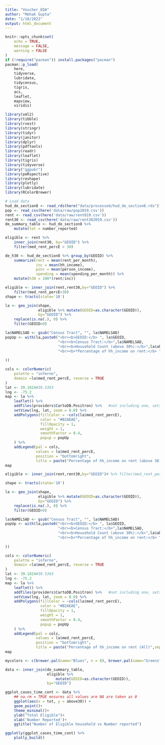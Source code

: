 ```yaml
---
title: "Voucher_EDA"
author: "Mehak Gupta"
date: "1/18/2022"
output: html_document
---
```


```r
knitr::opts_chunk$set(
	echo = TRUE,
	message = FALSE,
	warning = FALSE
)
if (!require("pacman")) install.packages("pacman")
pacman::p_load(
    here,
    tidyverse,
    lubridate,
    tidycensus,
    tigris,
    acs,
    leaflet,
    mapview,
    viridis)

library(xml2)
library(tibble)
library(rvest)
library(stringr)
library(tidyr)
library(janitor)
library(dplyr)
library(pdftools)
library(readr)
library(leaflet)
library(tigris)
library(tidyverse)
library("ggpubr")
library(peRspective)
library(reshape)
library(plotly)
library(lubridate)
library(RColorBrewer)

# Load data
hud_de_section8 <- read_rds(here("data/processed/hud_de_section8.rds"))
pop <- read_csv(here('data/raw/pop2019.csv'))
rent <- read_csv(here('data/raw/rent019.csv'))
rent30 <- read_csv(here('data/raw/rent302019.csv'))
de_summary_table <- hud_de_section8 %>% 
    mutate(tot = number_reported)
```

```r
eligible <- rent %>%
    inner_join(rent30, by="GEOID") %>%
    filter(med_rent_percE > 30)
```

```r
de_h30 <- hud_de_section8 %>% group_by(GEOID) %>% 
    summarize(rent = mean(rent_per_month),
              inc = mean(hh_income),
              pinc = mean(person_income),
              spending = mean(spending_per_month)) %>%
    mutate(h30 = 100*(rent/inc))
```

```r
eligible <- inner_join(rent,rent30,by="GEOID") %>% 
    filter(med_rent_percE>30)
shape <- tracts(state='10')

la <- geo_join(shape,
               eligible %>% mutate(GEOID=as.character(GEOID)),
               by="GEOID") %>%
    replace(is.na(.), 0) %>%
    filter(GEOID>0)

la$NAMELSAD <- gsub("Census Tract", "", la$NAMELSAD)
popUp <- with(la,paste0("<br><b>GEOID:</b> ", la$GEOID,
                        "<br><b>Census Tract:</b>",la$NAMELSAD,
                        "<br><b>Household Count (above 30%):</b>",la$above30,
                        "<br><b>*Percentage of hh_income on rent:</b> ", specify_decimal(la$med_rent_percE,2)
                        
))

cols <- colorNumeric(
    palette = "inferno",
    domain =la$med_rent_percE, reverse = TRUE
)
lat <- 39.1824#39.5393
lng <- -75.2
map <- la %>%
    leaflet() %>%
    addTiles(providers$CartoDB.Positron) %>%   #not including one, sets the general maps version
    setView(lng, lat, zoom = 8.0) %>%
    addPolygons(fillColor = ~cols(la$med_rent_percE),
                color = "#B2AEAE",
                fillOpacity = 1,
                weight = 1,
                smoothFactor = 0.4,
                popup = popUp
    ) %>%
    addLegend(pal = cols,
              values = la$med_rent_percE,
              position = "bottomright",
              title = paste("Percentage of hh_income on rent (above 30)",sep=" "))
map
```

```r

eligible <- inner_join(rent,rent30,by="GEOID")# %>% filter(med_rent_percE>30)

shape <- tracts(state='10')

la <- geo_join(shape,
               eligible %>% mutate(GEOID=as.character(GEOID)),
               by="GEOID") %>%
    replace(is.na(.), 0) %>%
    filter(GEOID>0)

la$NAMELSAD <- gsub("Census Tract", "", la$NAMELSAD)
popUp <- with(la,paste0("<br><b>GEOID:</b> ", la$GEOID,
                        "<br><b>Census Tract:</b>",la$NAMELSAD,
                        "<br><b>Household Count (above 30%):</b>",la$above30,
                        "<br><b>*Percentage of hh_income on rent:</b> ", specify_decimal(la$med_rent_percE,2)
                        
))

cols <- colorNumeric(
    palette = "inferno",
    domain =la$med_rent_percE, reverse = TRUE
)
lat <- 39.1824#39.5393
lng <- -75.2
map <- la %>%
    leaflet() %>%
    addTiles(providers$CartoDB.Positron) %>%   #not including one, sets the general maps version
    setView(lng, lat, zoom = 8.0) %>%
    addPolygons(fillColor = ~cols(la$med_rent_percE),
                color = "#B2AEAE",
                fillOpacity = 1,
                weight = 1,
                smoothFactor = 0.4,
                popup = popUp
    ) %>%
    addLegend(pal = cols,
              values = la$med_rent_percE,
              position = "bottomright",
              title = paste("Percentage of hh_income on rent (All)",sep=" "))
map
```
```r
mycolors <- c(brewer.pal(name="Blues", n = 8), brewer.pal(name="Greens", n = 6), brewer.pal(name="Greys", n = 6), brewer.pal(name="Purples", n = 6), brewer.pal(name="Reds", n = 6))

data <- inner_join(de_summary_table,
                   eligible %>%
                       mutate(GEOID=as.character(GEOID)),
                   by="GEOID")

ggplot_cases_time_cont <- data %>%
    ## na.rm = TRUE ensures all values are NA are taken as 0
    ggplot(aes(x = tot, y = above30)) +
    geom_point()+
    theme_minimal()+
    ylab("Total Eligible")+
    xlab('Number Reported')+
    ggtitle("Number of Eligible household vs Number reported")

ggplotly(ggplot_cases_time_cont) %>%
    plotly_build()
```

